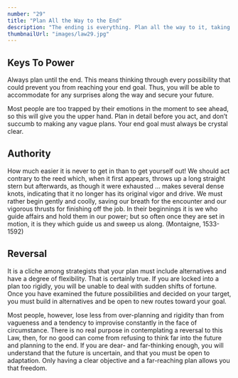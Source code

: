```yaml
---
number: "29"
title: "Plan All the Way to the End"
description: "The ending is everything. Plan all the way to it, taking into account all the possible consequences, obstacles, and twists of fortune that might reverse your hard work and give the glory to others. By planning to the end you will not be overwhelmed by circumstances and you will know when to stop. Gently guide fortune and help determine the future by thinking far ahead."
thumbnailUrl: "images/law29.jpg"
---
```


## Keys To Power

Always plan until the end. This means thinking through every possibility that could prevent you from reaching your end goal. Thus, you will be able to accommodate for any surprises along the way and secure your future. 

Most people are too trapped by their emotions in the moment to see ahead, so this will give you the upper hand. Plan in detail before you act, and don’t succumb to making any vague plans. Your end goal must always be crystal clear.

## Authority

How much easier it is never to get in than to get yourself out! We should act contrary to the reed which, when it first appears, throws up a long straight stern but afterwards, as though it were exhausted ... makes several dense knots, indicating that it no longer has its original vigor and drive. We must rather begin gently and coolly, saving our breath for the encounter and our vigorous thrusts for finishing off the job. In their beginnings it is we who guide affairs and hold them in our power; but so often once they are set in motion, it is they which guide us and sweep us along. (Montaigne, 1533-1592)

## Reversal

It is a cliche among strategists that your plan must include alternatives and have a degree of flexibility. That is certainly true. If you are locked into a plan too rigidly, you will be unable to deal with sudden shifts of fortune. Once you have examined the future possibilities and decided on your target, you must build in alternatives and be open to new routes toward your goal. 

Most people, however, lose less from over-planning and rigidity than from vagueness and a tendency to improvise constantly in the face of circumstance. There is no real purpose in contemplating a reversal to this Law, then, for no good can come from refusing to think far into the future and planning to the end. If you are dear- and far-thinking enough, you will understand that the future is uncertain, and that you must be open to adaptation. Only having a clear objective and a far-reaching plan allows you that freedom.